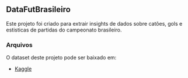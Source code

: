## DataFutBrasileiro

Este projeto foi criado para extrair insights de dados sobre catões, gols e estisticas de partidas do campeonato brasileiro.

### Arquivos

O dataset deste projeto pode ser baixado em:

-   [Kaggle](https://www.kaggle.com/datasets/adaoduque/campeonato-brasileiro-de-futebol/data)
